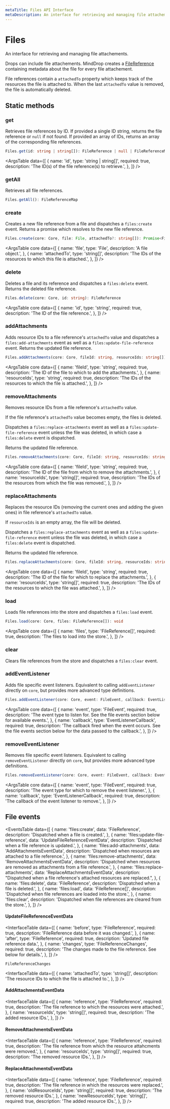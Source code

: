 ```yaml
---
metaTitle: Files API Interface
metaDescription: An interface for retrieving and managing file attachements.
---
```


# Files

<Description>
  An interface for retrieving and managing file attachements.
</Description>

Drops can include file attachements. MindDrop creates a [FileReference](/docs/extensions/types/file-reference) containing metadata about the file for every file attachement.

File references contain a `attachedTo` property which keeps track of the resources the file is attached to. When the last `attachedTo` value is removed, the file is automatically deleted.

## Static methods

### get

Retrieves file references by ID. If provided a single ID string, returns the file reference or `null` if not found. If provided an array of IDs, returns an array of the corresponding file references.

```ts
Files.get(id: string | string[]): FileReference | null | FileReferenceMap
```

<ArgsTable
  data={[
    {
      name: 'id',
      type: 'string | string[]',
      required: true,
      description: 'The ID(s) of the file reference(s) to retrieve.',
    },
  ]}
/>

### getAll

Retrieves all file references.

```ts
Files.getAll(): FileReferenceMap
```

### create

Creates a new file reference from a file and dispatches a `files:create` event. Returns a promise which resolves to the new file reference.

```ts
Files.create(core: Core, file: File, attachedTo?: string[]): Promise<FileReference>
```

<ArgsTable
  core
  data={[
    {
      name: 'file',
      type: 'File',
      description: 'A file object.',
    },
    {
      name: 'attachedTo',
      type: 'string[]',
      description:
        'The IDs of the resources to which this file is attached.',
    },
  ]}
/>

### delete

Deletes a file and its reference and dispatches a `files:delete` event. Returns the deleted file reference.

```ts
Files.delete(core: Core, id: string): FileReference
```

<ArgsTable
  core
  data={[
    {
      name: 'id',
      type: 'string',
      required: true,
      description: 'The ID of the file reference.',
    },
  ]}
/>

### addAttachments

Adds resource IDs to a file reference's `attachedTo` value and dispatches a `files:add-attachments` event as well as a `files:update-file-reference` event. Returns the updated file reference.

```ts
Files.addAttachments(core: Core, fileId: string, resourceIds: string[]): FileReference;
```

<ArgsTable
  core
  data={[
    {
      name: 'fileId',
      type: 'string',
      required: true,
      description:
        'The ID of the file to which to add the attachments.',
    },
    {
      name: 'resourceIds',
      type: 'string',
      required: true,
      description:
        'The IDs of the resources to which the file is attached.',
    },
  ]}
/>

### removeAttachments

Removes resource IDs from a file reference's `attachedTo` value.

If the file reference's `attachedTo` value becomes empty, the files is deleted.

Dispatches a `files:replace-attachments` event as well as a `files:update-file-reference` event unless the file was deleted, in which case a `files:delete` event is dispatched.

Returns the updated file reference.

```ts
Files.removeAttachments(core: Core, fileId: string, resourceIds: string[]): FileReference;
```

<ArgsTable
  core
  data={[
    {
      name: 'fileId',
      type: 'string',
      required: true,
      description:
        'The ID of the file from which to remove the attachments.',
    },
    {
      name: 'resourceIds',
      type: 'string[]',
      required: true,
      description:
        'The IDs of the resources from which the file was removed.',
    },
  ]}
/>

### replaceAttachments

Replaces the resource IDs (removing the current ones and adding the given ones) in file reference's `attachedTo` value.

If `resourceIds` is an empty array, the file will be deleted.

Dispatches a `files:replace-attachments` event as well as a `files:update-file-reference` event unless the file was deleted, in which case a `files:delete` event is dispatched.

Returns the updated file reference.

```ts
Files.replaceAttachments(core: Core, fileId: string, resourceIds: string[]): FileReference;
```

<ArgsTable
  core
  data={[
    {
      name: 'fileId',
      type: 'string',
      required: true,
      description:
        'The ID of the file for which to replace the attachments.',
    },
    {
      name: 'resourceIds',
      type: 'string[]',
      required: true,
      description:
        'The IDs of the resources to which the file was attached.',
    },
  ]}
/>

### load

Loads file references into the store and dispatches a `files:load` event.

```ts
Files.load(core: Core, files: FileReference[]): void
```

<ArgsTable
  core
  data={[
    {
      name: 'files',
      type: 'FileReference[]',
      required: true,
      description: 'The files to load into the store.',
    },
  ]}
/>

### clear

Clears file references from the store and dispatches a `files:clear` event.

<ArgsTable core />

### addEventListener

Adds file specific event listeners. Equivalent to calling `addEventListener` directly on `core`, but provides more advanced type definitions.

```ts
Files.addEventListener(core: Core, event: FileEvent, callback: EventListenerCallback): void
```

<ArgsTable
  core
  data={[
    {
      name: 'event',
      type: 'FileEvent',
      required: true,
      description:
        'The event type to listen for. See the file events section below for available events.',
    },
    {
      name: 'callback',
      type: 'EventListenerCallback',
      required: true,
      description:
        'The callback fired when the event occurs. See the file events section below for the data passed to the callback.',
    },
  ]}
/>

### removeEventListener

Removes file specific event listeners. Equivalent to calling `removeEventListener` directly on `core`, but provides more advanced type definitions.

```ts
Files.removeEventListener(core: Core, event: FileEvent, callback: EventListenerCallback): void
```

<ArgsTable
  core
  data={[
    {
      name: 'event',
      type: 'FileEvent',
      required: true,
      description:
        'The event type for which to remove the event listener.',
    },
    {
      name: 'callback',
      type: 'EventListenerCallback',
      required: true,
      description: 'The callback of the event listener to remove.',
    },
  ]}
/>

## File events

<EventsTable
  data={[
    {
      name: 'files:create',
      data: 'FileReference',
      description: 'Dispatched when a file is created.',
    },
    {
      name: 'files:update-file-reference',
      data: 'UpdateFileReferenceEventData',
      description: 'Dispatched when a file reference is updated.',
    },
    {
      name: 'files:add-attachments',
      data: 'AddAttachmentsEventData',
      description:
        'Dispatched when resources are attached to a file reference.',
    },
    {
      name: 'files:remove-attachments',
      data: 'RemoveAttachmentsEventData',
      description:
        'Dispatched when resources are removed as attachments from a file reference.',
    },
    {
      name: 'files:replace-attachments',
      data: 'ReplaceAttachmentsEventData',
      description:
        "Dispatched when a file reference's attached resources are replaced.",
    },
    {
      name: 'files:delete',
      data: 'FileReference',
      description: 'Dispatched when a file is deleted.',
    },
    {
      name: 'files:load',
      data: 'FileReference[]',
      description:
        'Dispatched when file references are loaded into the store.',
    },
    {
      name: 'files:clear',
      description:
        'Dispatched when file references are cleared from the store.',
    },
  ]}
/>

#### UpdateFileReferenceEventData

<InterfaceTable
  data={[
    {
      name: 'before',
      type: 'FileReference',
      required: true,
      description: 'FileReference data before it was changed.',
    },
    {
      name: 'after',
      type: 'FileReference',
      required: true,
      description: 'Updated file reference data.',
    },
    {
      name: 'changes',
      type: 'FileReferenceChanges',
      required: true,
      description:
        'The changes made to the file reference. See below for details.',
    },
  ]}
/>

`FileReferenceChanges`

<InterfaceTable
  data={[
    {
      name: 'attachedTo',
      type: 'string[]',
      description:
        'The resource IDs to which the file is attached to.',
    },
  ]}
/>

#### AddAttachmentsEventData

<InterfaceTable
  data={[
    {
      name: 'reference',
      type: 'FileReference',
      required: true,
      description:
        'The file reference to which the resources were attached.',
    },
    {
      name: 'resourceIds',
      type: 'string[]',
      required: true,
      description: 'The added resource IDs.',
    },
  ]}
/>

#### RemoveAttachmentsEventData

<InterfaceTable
  data={[
    {
      name: 'reference',
      type: 'FileReference',
      required: true,
      description:
        'The file reference from which the resource attahcments were removed.',
    },
    {
      name: 'resourceIds',
      type: 'string[]',
      required: true,
      description: 'The removed resource IDs.',
    },
  ]}
/>

#### ReplaceAttachmentsEventData

<InterfaceTable
  data={[
    {
      name: 'reference',
      type: 'FileReference',
      required: true,
      description:
        'The file reference in which the resources were replaced.',
    },
    {
      name: 'oldResourceIds',
      type: 'string[]',
      required: true,
      description: 'The removed resource IDs.',
    },
    {
      name: 'newResourceIds',
      type: 'string[]',
      required: true,
      description: 'The added resource IDs.',
    },
  ]}
/>
